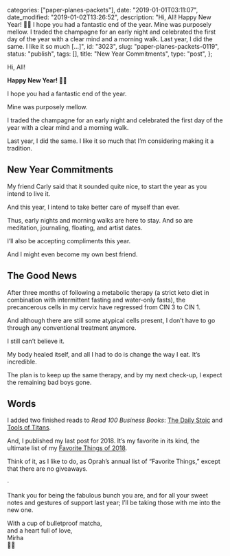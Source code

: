 
  categories: ["paper-planes-packets"],
  date: "2019-01-01T03:11:07",
  date_modified: "2019-01-02T13:26:52",
  description:
    "Hi, All! Happy New Year! 🤗😘 I hope you had a fantastic end of the year. Mine was purposely mellow. I traded the champagne for an early night and celebrated the first day of the year with a clear mind and a morning walk. Last year, I did the same. I like it so much […]",
  id: "3023",
  slug: "paper-planes-packets-0119",
  status: "publish",
  tags: [],
  title: "New Year Commitments",
  type: "post",
};


Hi, All!

**Happy New Year! 🤗😘**

I hope you had a fantastic end of the year.

Mine was purposely mellow.

I traded the champagne for an early night and celebrated the first day of the year with a clear mind and a morning walk.

Last year, I did the same. I like it so much that I’m considering making it a tradition.

## New Year Commitments

My friend Carly said that it sounded quite nice, to start the year as you intend to live it.

And this year, I intend to take better care of myself than ever.

Thus, early nights and morning walks are here to stay. And so are meditation, journaling, floating, and artist dates.

I’ll also be accepting compliments this year.

And I might even become my own best friend.

## The Good News

After three months of following a metabolic therapy (a strict keto diet in combination with intermittent fasting and water-only fasts), the precancerous cells in my cervix have regressed from CIN 3 to CIN 1.

And although there are still some atypical cells present, I don’t have to go through any conventional treatment anymore.

I still can’t believe it.

My body healed itself, and all I had to do is change the way I eat. It’s incredible.

The plan is to keep up the same therapy, and by my next check-up, I expect the remaining bad boys gone.

## Words

I added two finished reads to _Read 100 Business Books_: [The Daily Stoic](/posts/read-100-books/#daily-stoic) and [Tools of Titans](/posts/read-100-books/#tools-of-titans).

And, I published my last post for 2018. It’s my favorite in its kind, the ultimate list of my [Favorite Things of 2018](/posts/favorite-things-2018).

Think of it, as I like to do, as Oprah’s annual list of “Favorite Things,” except that there are no giveaways.

·

Thank you for being the fabulous bunch you are, and for all your sweet notes and gestures of support last year; I’ll be taking those with me into the new one.

With a cup of bulletproof matcha,\
and a heart full of love,\
Mirha\
🍵✨
